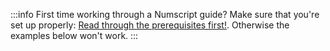 :::info First time working through a Numscript guide?
Make sure that you're set up properly: [Read through the prerequisites first!](/oss/ledger/guides/prerequisites). Otherwise the examples below won't work.
:::
